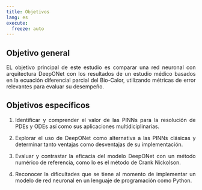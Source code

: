 ```yaml
---
title: Objetivos
lang: es
execute: 
  freeze: auto
---
```


::: {style="text-align: justify"}
## Objetivo general
EL objetivo principal de este estudio es comparar una red neuronal con arquitectura DeepONet con los resultados de un estudio médico basados en la ecuación diferencial parcial del Bio-Calor, utilizando métricas de error relevantes para evaluar su desempeño.

## Objetivos específicos 
1. Identificar y comprender el valor de las PINNs para la resolución de PDEs y ODEs así como sus aplicaciones multidiciplinarias.

2. Explorar el uso de DeepONet como alternativa a las PINNs clásicas y determinar tanto ventajas como desventajas de su implementación.

3. Evaluar y contrastar la eficacia del modelo DeepONet con un método numérico de referencia, como lo es el método de Crank Nickolson.

4. Reconocer la dificultades que se tiene al momento de implementar un modelo de red neuronal en un lenguaje de programación como Python.

:::
